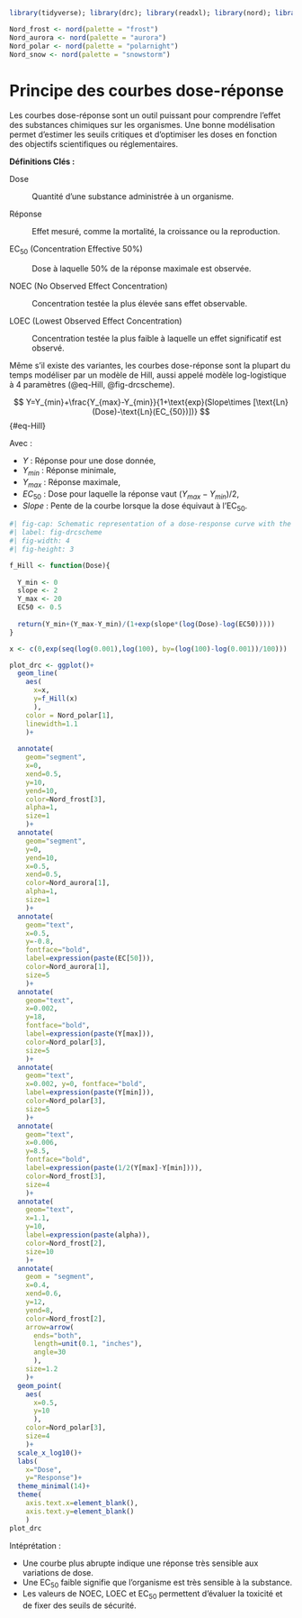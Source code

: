 ```r
library(tidyverse); library(drc); library(readxl); library(nord); library(patchwork)

Nord_frost <- nord(palette = "frost")
Nord_aurora <- nord(palette = "aurora")
Nord_polar <- nord(palette = "polarnight")
Nord_snow <- nord(palette = "snowstorm")

```

# Principe des courbes dose-réponse

Les courbes dose-réponse sont un outil puissant pour comprendre l'effet des substances chimiques sur les organismes. Une bonne modélisation permet d'estimer les seuils critiques et d'optimiser les doses en fonction des objectifs scientifiques ou réglementaires.

**Définitions Clés :**

Dose

:   Quantité d'une substance administrée à un organisme.

Réponse

:   Effet mesuré, comme la mortalité, la croissance ou la reproduction.

EC$_{50}$ (Concentration Effective 50%)

:   Dose à laquelle 50% de la réponse maximale est observée.

NOEC (No Observed Effect Concentration)

:   Concentration testée la plus élevée sans effet observable.

LOEC (Lowest Observed Effect Concentration)

:   Concentration testée la plus faible à laquelle un effet significatif est observé.

Même s'il existe des variantes, les courbes dose-réponse sont la plupart du temps modéliser par un modèle de Hill, aussi appelé modèle log-logistique à 4 paramètres (@eq-Hill, @fig-drcscheme).

$$
Y=Y_{min}+\frac{Y_{max}-Y_{min}}{1+\text{exp}(Slope\times [\text{Ln}(Dose)-\text{Ln}(EC_{50})])}
$$ {#eq-Hill}

Avec :

-   $Y$ : Réponse pour une dose donnée,
-   $Y_{min}$ : Réponse minimale,
-   $Y_{max}$ : Réponse maximale,
-   $EC_{50}$ : Dose pour laquelle la réponse vaut $(Y_{max}-Y_{min})/2$,
-   $Slope$ : Pente de la courbe lorsque la dose équivaut à l'EC$_{50}$.

```r
#| fig-cap: Schematic representation of a dose-response curve with the Hill model 
#| label: fig-drcscheme
#| fig-width: 4
#| fig-height: 3

f_Hill <- function(Dose){
  
  Y_min <- 0
  slope <- 2
  Y_max <- 20
  EC50 <- 0.5
  
  return(Y_min+(Y_max-Y_min)/(1+exp(slope*(log(Dose)-log(EC50)))))
}

x <- c(0,exp(seq(log(0.001),log(100), by=(log(100)-log(0.001))/100)))

plot_drc <- ggplot()+
  geom_line(
    aes(
      x=x,
      y=f_Hill(x)
      ), 
    color = Nord_polar[1], 
    linewidth=1.1
    )+
  
  annotate(
    geom="segment", 
    x=0, 
    xend=0.5, 
    y=10, 
    yend=10, 
    color=Nord_frost[3], 
    alpha=1, 
    size=1
    )+
  annotate(
    geom="segment", 
    y=0, 
    yend=10, 
    x=0.5, 
    xend=0.5, 
    color=Nord_aurora[1], 
    alpha=1, 
    size=1
    )+
  annotate(
    geom="text", 
    x=0.5, 
    y=-0.8, 
    fontface="bold",
    label=expression(paste(EC[50])), 
    color=Nord_aurora[1], 
    size=5
    )+
  annotate(
    geom="text", 
    x=0.002, 
    y=18, 
    fontface="bold",
    label=expression(paste(Y[max])), 
    color=Nord_polar[3], 
    size=5
    )+
  annotate(
    geom="text", 
    x=0.002, y=0, fontface="bold",
    label=expression(paste(Y[min])), 
    color=Nord_polar[3], 
    size=5
    )+
  annotate(
    geom="text", 
    x=0.006, 
    y=8.5, 
    fontface="bold",
    label=expression(paste(1/2(Y[max]-Y[min]))), 
    color=Nord_frost[3], 
    size=4
    )+
  annotate(
    geom="text", 
    x=1.1, 
    y=10, 
    label=expression(paste(alpha)), 
    color=Nord_frost[2], 
    size=10
    )+
  annotate(
    geom = "segment", 
    x=0.4, 
    xend=0.6, 
    y=12, 
    yend=8,
    color=Nord_frost[2], 
    arrow=arrow(
      ends="both", 
      length=unit(0.1, "inches"), 
      angle=30
      ), 
    size=1.2
    )+
  geom_point(
    aes(
      x=0.5, 
      y=10
      ), 
    color=Nord_polar[3], 
    size=4
    )+
  scale_x_log10()+
  labs(
    x="Dose", 
    y="Response")+
  theme_minimal(14)+
  theme(
    axis.text.x=element_blank(),
    axis.text.y=element_blank()
    )
plot_drc

```

Intéprétation :

-   Une courbe plus abrupte indique une réponse très sensible aux variations de dose.
-   Une EC$_{50}$ faible signifie que l'organisme est très sensible à la substance.
-   Les valeurs de NOEC, LOEC et EC$_{50}$ permettent d'évaluer la toxicité et de fixer des seuils de sécurité.
